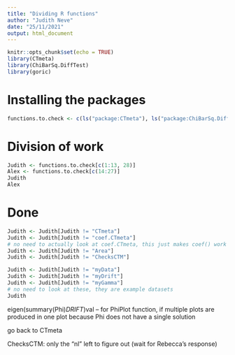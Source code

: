 ```yaml
---
title: "Dividing R functions"
author: "Judith Neve"
date: "25/11/2021"
output: html_document
---
```


```r
knitr::opts_chunk$set(echo = TRUE)
library(CTmeta)
library(ChiBarSq.DiffTest)
library(goric)
```

# Installing the packages

```r
functions.to.check <- c(ls("package:CTmeta"), ls("package:ChiBarSq.DiffTest"), "restriktor::goric")
```

# Division of work

```r
Judith <- functions.to.check[c(1:13, 28)]
Alex <- functions.to.check[c(14:27)]
Judith
Alex
```

# Done

```r
Judith <- Judith[Judith != "CTmeta"]
Judith <- Judith[Judith != "coef.CTmeta"]
# no need to actually look at coef.CTmeta, this just makes coef() work
Judith <- Judith[Judith != "Area"]
Judith <- Judith[Judith != "ChecksCTM"]

Judith <- Judith[Judith != "myData"]
Judith <- Judith[Judith != "myDrift"]
Judith <- Judith[Judith != "myGamma"]
# no need to look at these, they are example datasets
Judith
```

eigen(summary(Phi)$DRIFT)$val -- for PhiPlot function, if multiple plots are produced in one plot because Phi does not have a single solution

go back to CTmeta

ChecksCTM: only the "nl" left to figure out (wait for Rebecca's response)